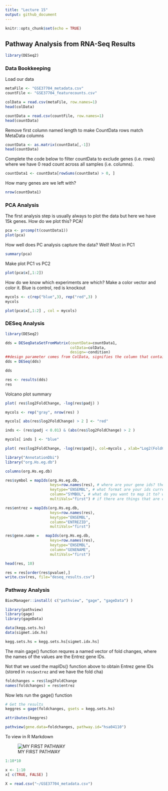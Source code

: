 ```yaml
---
title: "Lecture 15"
output: github_document
---
```


```r
knitr::opts_chunk$set(echo = TRUE)
```


## Pathway Analysis from RNA-Seq Results

```r
library(DESeq2)
```


### Data Bookkeeping

Load our data
```r
metaFile <- "GSE37704_metadata.csv"
countFile <- "GSE37704_featurecounts.csv"

```



```r
colData = read.csv(metaFile, row.names=1)
head(colData)
```

```r
countData = read.csv(countFile, row.names=1)
head(countData)
```

Remove first column named length to make CountData rows match MetaData columns
```r
countData <- as.matrix(countData[,-1])
head(countData)
```



Complete the code below to filter countData to exclude genes (i.e. rows) where we have 0 read count across all samples (i.e. columns).
```r
countData1 <- countData[rowSums(countData) > 0, ]
```


How many genes are we left with?
```r
nrow(countData1)
```

### PCA Analysis

The first analysis step is usually always to plot the data but here we have 15k genes. How do we plot this? PCA!

```r
pca <- prcomp(t(countData1))
plot(pca)
```


How well does PC analysis capture the data? Well! Most in PC1
```r
summary(pca)
```


Make plot PC1 vs PC2
```r
plot(pca$x[,1:2])
```

How do we know which experiments are which? Make a color vector and color it. Blue is control, red is knockout
```r
mycols <- c(rep("blue",3), rep("red",3) )
mycols
```


```r
plot(pca$x[,1:2] , col = mycols)
```



### DESeq Analysis

```r
library(DESeq2)
```




```r
dds = DESeqDataSetFromMatrix(countData=countData1,
                             colData=colData,
                             design=~condition)
##design parameter comes from ColData, signifies the column that contains the condition that youre working with 
dds = DESeq(dds)
```


```r
dds
```


```r
res <- results(dds)
res
```

Volcano plot summary
```r
plot( res$log2FoldChange, -log(res$padj) )
```



```r
mycols <- rep("gray", nrow(res) )

mycols[ abs(res$log2FoldChange) > 2 ] <- "red"

inds <- (res$padj < 0.01) & (abs(res$log2FoldChange) > 2 )

mycols[ inds ] <- "blue"
```


```r
plot( res$log2FoldChange, -log(res$padj), col=mycols , xlab="Log2(FoldChange)", ylab="-Log(P-value)" )
```


```r
library("AnnotationDbi")
library("org.Hs.eg.db")

columns(org.Hs.eg.db)

res$symbol = mapIds(org.Hs.eg.db,
                    keys=row.names(res), # where are your gene ids? they are the row names
                    keytype="ENSEMBL", # what format are your ids currently?
                    column="SYMBOL", # what do you want to map it to? what NEW ids format do                                          you want?
                    multiVals="first") # if there are things that are crosslisted, which one                                              do you want it to take?

res$entrez = mapIds(org.Hs.eg.db,
                    keys=row.names(res),
                    keytype="ENSEMBL",
                    column="ENTREZID",
                    multiVals="first")

res$gene.name =   mapIds(org.Hs.eg.db,
                    keys=row.names(res),
                    keytype="ENSEMBL",
                    column="GENENAME",
                    multiVals="first")

head(res, 10)
```

```r
res = res[order(res$pvalue),]
write.csv(res, file="deseq_results.csv")
```



### Pathway Analysis

```r
BiocManager::install( c("pathview", "gage", "gageData") )
```


```r
library(pathview)
library(gage)
library(gageData)
```


```r
data(kegg.sets.hs)
data(sigmet.idx.hs)

kegg.sets.hs = kegg.sets.hs[sigmet.idx.hs]
```






The main gage() function requres a named vector of fold changes, where the names of the values are the Entrez gene IDs.

Not that we used the mapIDs() function above to obtain Entrez gene IDs (stored in `res$extrez` and we have the fold cha)


```r
foldchanges = res$log2FoldChange
names(foldchanges) = res$entrez
```




Now lets run the gage() function
```r
# Get the results
keggres = gage(foldchanges, gsets = kegg.sets.hs)
```

```r
attributes(keggres)
```


```r
pathview(gene.data=foldchanges, pathway.id="hsa04110")
```

To view in R Markdown

![MY FIRST PATHWAY](./hsa04110.pathview.png)








```r
1:10*10
```


```r
x <- 1:10
x[ c(TRUE, FALSE) ]
```



```r
X = read.csv("~/GSE37704_metadata.csv")
```










